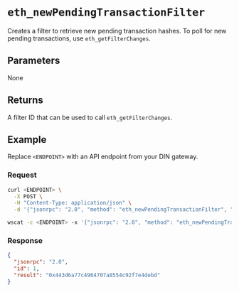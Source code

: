 
# `eth_newPendingTransactionFilter`

Creates a filter to retrieve new pending transaction hashes. To poll for new pending transactions, use `eth_getFilterChanges`.

## Parameters

None

## Returns

A filter ID that can be used to call `eth_getFilterChanges`.

## Example

Replace `<ENDPOINT>` with an API endpoint from your DIN gateway.

### Request

<Tabs>
  <TabItem value="curl">

```bash
curl <ENDPOINT> \
  -X POST \
  -H "Content-Type: application/json" \
  -d '{"jsonrpc": "2.0", "method": "eth_newPendingTransactionFilter", "params": [], "id": 1}'
```

  </TabItem>
  <TabItem value="WSS">

```bash
wscat -c <ENDPOINT> -x '{"jsonrpc": "2.0", "method": "eth_newPendingTransactionFilter", "params": [], "id": 1}'
```

  </TabItem>
</Tabs>

### Response

<Tabs>
  <TabItem value="JSON">

```json
{
  "jsonrpc": "2.0",
  "id": 1,
  "result": "0x443d6a77c4964707a8554c92f7e4debd"
}
```

  </TabItem>
</Tabs>

